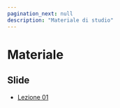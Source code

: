 ```yaml
---
pagination_next: null
description: "Materiale di studio"
---
```


# Materiale

## Slide

- [Lezione 01](https://elite.polito.it/materiale-acsrs-Palermo/Lecture01.pdf)